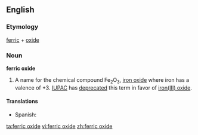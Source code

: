 ==English==

===Etymology===
[[ferric]] + [[oxide]]

===Noun===
'''ferric oxide'''
{{wikipedia}}

# {{chemistry}} A name for the chemical compound Fe<sub>2</sub>O<sub>3</sub>, [[iron oxide]] where iron has a valence of +3.  [[IUPAC]] has [[deprecated]] this term in favor of [[iron(III) oxide]].

====Translations====
{{trans-top|chemical compound}}
*Spanish: {{t|es|óxido férrico|m}}
{{trans-mid}}
{{trans-bottom}}

[[ta:ferric oxide]]
[[vi:ferric oxide]]
[[zh:ferric oxide]]